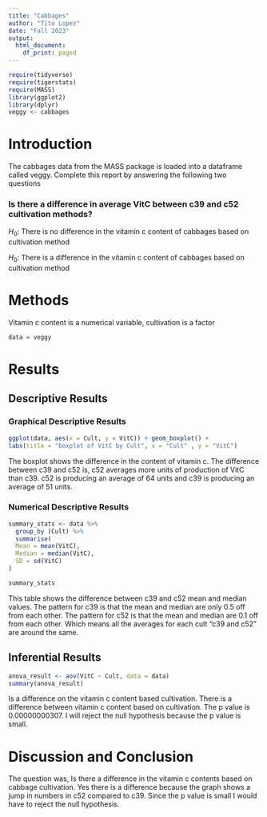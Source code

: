 ```yaml
---
title: "Cabbages"
author: "Tito Lopez"
date: "Fall 2023"
output:
  html_document:
    df_print: paged
---
```


```r
require(tidyverse)
require(tigerstats)
require(MASS)
library(ggplot2)
library(dplyr)
veggy <- cabbages
```

# Introduction

<!--In this section you explain what you are trying to show.  Where did the data come from?  What is the research or other question you are trying to answer?!-->
 The cabbages data from the MASS package is loaded into a dataframe called veggy. Complete this report by answering the following two questions  
 
### Is there a difference in average VitC between c39 and c52 cultivation methods?  

$H_0$: There is no difference in the vitamin c content of cabbages based on cultivation method

$H_0$: There is a difference in the vitamin c content of cabbages based on cultivation method

# Methods

<!--Decide on your methods:  use "variable analysis" or other appropriate descriptors.  Make sure to choose at least one graphical method and at least one numerical method.!-->

Vitamin c content is a numerical variable, cultivation is a factor

```r
data = veggy
```

# Results

<!--Divide this section into two sub-sections:  One for your descriptive  results and one for your inferential results.!-->

## Descriptive Results

### Graphical Descriptive Results

<!--Graphical results here.  Make sure to show your code.  Provide appropriate labels for axes, giving units if possible, and provide a good title for the graph, too.  Use the graphical results to describe the patterns if any that exist in the data as focused toward the research question!-->

```r
ggplot(data, aes(x = Cult, y = VitC)) + geom_boxplot() +
labs(title = "boxplot of VitC by Cult", x = "Cult" , y = "VitC")
```

The boxplot shows the difference in the content of vitamin c. The difference between c39 and c52 is, c52 averages more units of production of VitC than c39. c52 is producing an average of 64 units and c39 is producing an average of 51 units.

### Numerical Descriptive Results

<!--Numerical results go here. Use the numerical results to describe the patterns if any that exist in the data as focused toward the research question!-->

```r
summary_stats <- data %>%
  group_by (Cult) %>%
  summarise(
  Mean = mean(VitC),
  Median = median(VitC),
  SD = sd(VitC)
)

summary_stats
```

This table shows the difference between c39 and c52 mean and median values. The pattern for c39 is that the mean and median are only 0.5 off from each other. The pattern for c52 is that the mean and median are 0.1 off from each other. Which means all the averages for each cult "c39 and c52" are around the same.

## Inferential Results

<!--State hypothesis clearly.  Make sure your discussion of the inferential test covers all the aspects that the test output produces, such as test statistic, p-value etc.  Make a decision about the null hypothesis, explain the assumptions on which the selected test/procedure was based, and why the chosen procedure satisfys the assumptions and is appropriate to answer the research question!-->

```r
anova_result <- aov(VitC ~ Cult, data = data)
summary(anova_result)
```

Is a difference on the vitamin c content based cultivation. There is a difference between vitamin c content based on cultivation. The p value is 0.00000000307. I will reject the null hypothesis because the p value is small.

# Discussion and Conclusion

<!--Discussion and conclusion here.  If you found a relationship be sure to consider whether the relationship occurs because one of the variavbles causes the other, or whether they perhasps are related for some other reason.  Watch the chapter 6 videos from the GeorgeTown videos collection.!-->

The question was, Is there a difference in the vitamin c contents based on cabbage cultivation. Yes there is a difference because the graph shows a jump in numbers in c52 compared to c39. Since the p value is small I would have to reject the null hypothesis.